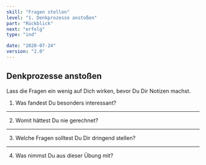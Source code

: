 ```yaml
---
skill: "Fragen stellen"
level: "1. Denkprozesse anstoßen"
part: "Rückblick"
next: "erfolg"
type: "ind"

date: "2020-07-24"
version: "2.0"
---
```



<Row className="tutsegment"> 
<Col>

## Denkprozesse anstoßen

Lass die Fragen ein wenig auf Dich wirken, bevor Du Dir Notizen machst.


1. Was fandest Du besonders interessant?

---

2. Womit hättest Du nie gerechnet?

---

3. Welche Fragen solltest Du Dir dringend stellen?

---

4. Was nimmst Du aus dieser Übung mit?


</Col>
</Row>
